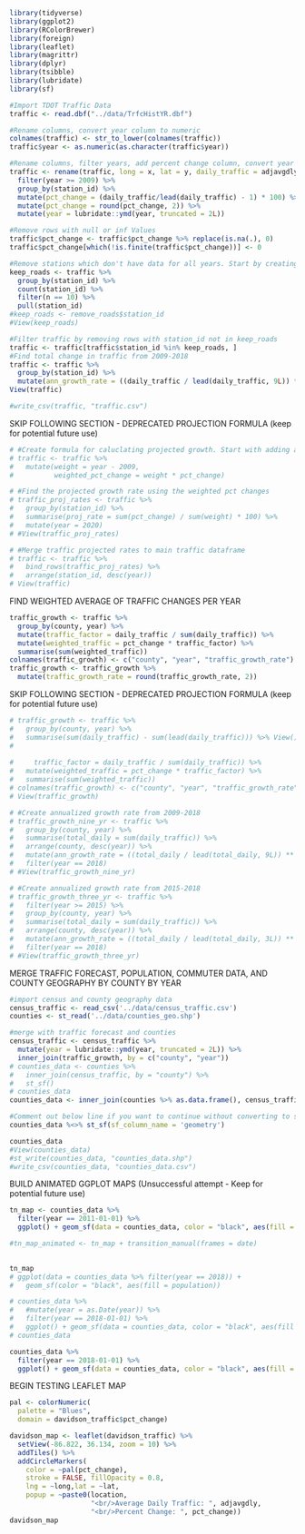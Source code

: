 ```r
library(tidyverse)
library(ggplot2)
library(RColorBrewer)
library(foreign)
library(leaflet)
library(magrittr)
library(dplyr)
library(tsibble)
library(lubridate)
library(sf)
```

```r
#Import TDOT Traffic Data
traffic <- read.dbf("../data/TrfcHistYR.dbf")
```

```r
#Rename columns, convert year column to numeric
colnames(traffic) <- str_to_lower(colnames(traffic))
traffic$year <- as.numeric(as.character(traffic$year))

#Rename columns, filter years, add percent change column, convert year to datetime
traffic <- rename(traffic, long = x, lat = y, daily_traffic = adjavgdly) %>%
  filter(year >= 2009) %>%
  group_by(station_id) %>% 
  mutate(pct_change = (daily_traffic/lead(daily_traffic) - 1) * 100) %>%
  mutate(pct_change = round(pct_change, 2)) %>%
  mutate(year = lubridate::ymd(year, truncated = 2L))

#Remove rows with null or inf Values
traffic$pct_change <- traffic$pct_change %>% replace(is.na(.), 0)
traffic$pct_change[which(!is.finite(traffic$pct_change))] <- 0
```

```r
#Remove stations which don't have data for all years. Start by creating a list I will use to filter.
keep_roads <- traffic %>%
  group_by(station_id) %>%
  count(station_id) %>%
  filter(n == 10) %>%
  pull(station_id)
#keep_roads <- remove_roads$station_id
#View(keep_roads)
```

```r
#Filter traffic by removing rows with station_id not in keep_roads
traffic <- traffic[traffic$station_id %in% keep_roads, ]
#Find total change in traffic from 2009-2018
traffic <- traffic %>%
  group_by(station_id) %>%
  mutate(ann_growth_rate = ((daily_traffic / lead(daily_traffic, 9L)) ** (1/9) - 1) * 100)
View(traffic)
```

```r
#write_csv(traffic, "traffic.csv")
```

######################################################################################################

SKIP FOLLOWING SECTION - DEPRECATED PROJECTION FORMULA (keep for potential future use)
```r
# #Create formula for caluclating projected growth. Start with adding a weighting column, and multiplying to create weighted pct.
# traffic <- traffic %>%
#   mutate(weight = year - 2009,
#          weighted_pct_change = weight * pct_change)
```

```r
# #Find the projected growth rate using the weighted pct changes
# traffic_proj_rates <- traffic %>%
#   group_by(station_id) %>%
#   summarise(proj_rate = sum(pct_change) / sum(weight) * 100) %>%
#   mutate(year = 2020)
# #View(traffic_proj_rates)
```

```r
# #Merge traffic projected rates to main traffic dataframe
# traffic <- traffic %>%
#   bind_rows(traffic_proj_rates) %>%
#   arrange(station_id, desc(year))
# View(traffic)
```

###################################################################################################


FIND WEIGHTED AVERAGE OF TRAFFIC CHANGES PER YEAR
```r
traffic_growth <- traffic %>%
  group_by(county, year) %>%
  mutate(traffic_factor = daily_traffic / sum(daily_traffic)) %>% 
  mutate(weighted_traffic = pct_change * traffic_factor) %>%
  summarise(sum(weighted_traffic))
colnames(traffic_growth) <- c("county", "year", "traffic_growth_rate")
traffic_growth <- traffic_growth %>%
  mutate(traffic_growth_rate = round(traffic_growth_rate, 2))
```


######################################################################################################

SKIP FOLLOWING SECTION - DEPRECATED PROJECTION FORMULA (keep for potential future use)

```r
# traffic_growth <- traffic %>%
#   group_by(county, year) %>%
#   summarise(sum(daily_traffic) - sum(lead(daily_traffic))) %>% View() 
#     
    
#     traffic_factor = daily_traffic / sum(daily_traffic)) %>% 
#   mutate(weighted_traffic = pct_change * traffic_factor) %>%
#   summarise(sum(weighted_traffic))
# colnames(traffic_growth) <- c("county", "year", "traffic_growth_rate")
# View(traffic_growth)
```

```r
# #Create annualized growth rate from 2009-2018
# traffic_growth_nine_yr <- traffic %>%
#   group_by(county, year) %>%
#   summarise(total_daily = sum(daily_traffic)) %>% 
#   arrange(county, desc(year)) %>%
#   mutate(ann_growth_rate = ((total_daily / lead(total_daily, 9L)) ** (1/9) - 1) * 100) %>%
#   filter(year == 2018)
# #View(traffic_growth_nine_yr)
```

```r
# #Create annualized growth rate from 2015-2018
# traffic_growth_three_yr <- traffic %>%
#   filter(year >= 2015) %>%
#   group_by(county, year) %>%
#   summarise(total_daily = sum(daily_traffic)) %>% 
#   arrange(county, desc(year)) %>%
#   mutate(ann_growth_rate = ((total_daily / lead(total_daily, 3L)) ** (1/3) - 1) * 100) %>%
#   filter(year == 2018)
# #View(traffic_growth_three_yr)
```

######################################################################################################



MERGE TRAFFIC FORECAST, POPULATION, COMMUTER DATA, AND COUNTY GEOGRAPHY BY COUNTY BY YEAR
```r
#import census and county geography data
census_traffic <- read_csv('../data/census_traffic.csv')
counties <- st_read('../data/counties_geo.shp')
```

```r
#merge with traffic forecast and counties
census_traffic <- census_traffic %>%
  mutate(year = lubridate::ymd(year, truncated = 2L)) %>%
  inner_join(traffic_growth, by = c("county", "year"))
# counties_data <- counties %>%
#   inner_join(census_traffic, by = "county") %>%
#   st_sf()
# counties_data
counties_data <- inner_join(counties %>% as.data.frame(), census_traffic, by = "county")

#Comment out below line if you want to continue without converting to sf
counties_data %<>% st_sf(sf_column_name = 'geometry')

counties_data
#View(counties_data)
#st_write(counties_data, "counties_data.shp")
#write_csv(counties_data, "counties_data.csv")
```


############################################################################################################

BUILD ANIMATED GGPLOT MAPS (Unsuccessful attempt - Keep for potential future use)
```r
tn_map <- counties_data %>%
  filter(year == 2011-01-01) %>%
  ggplot() + geom_sf(data = counties_data, color = "black", aes(fill = population))

#tn_map_animated <- tn_map + transition_manual(frames = date)
  

tn_map
# ggplot(data = counties_data %>% filter(year == 2018)) +
#   geom_sf(color = "black", aes(fill = population))
```

```r
# counties_data %>%
#   #mutate(year = as.Date(year)) %>%
#   filter(year == 2018-01-01) %>%
#   ggplot() + geom_sf(data = counties_data, color = "black", aes(fill = population))
# counties_data

counties_data %>%
  filter(year == 2018-01-01) %>%
  ggplot() + geom_sf(data = counties_data, color = "black", aes(fill = population))
```


BEGIN TESTING LEAFLET MAP

```r
pal <- colorNumeric(
  palette = "Blues",
  domain = davidson_traffic$pct_change)

davidson_map <- leaflet(davidson_traffic) %>%
  setView(-86.822, 36.134, zoom = 10) %>%
  addTiles() %>%
  addCircleMarkers(
    color = ~pal(pct_change),
    stroke = FALSE, fillOpacity = 0.8,
    lng = ~long,lat = ~lat,
    popup = ~paste0(location,
                    "<br/>Average Daily Traffic: ", adjavgdly,
                    "<br/>Percent Change: ", pct_change))
davidson_map
```




